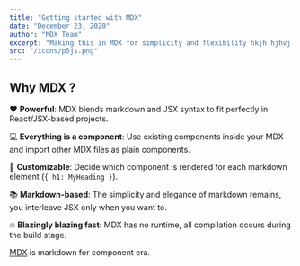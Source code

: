 ```yaml
---
title: "Getting started with MDX"
date: "December 23, 2020"
author: "MDX Team"
excerpt: "Making this in MDX for simplicity and flexibility hkjh hjhvj hhkj hkjgbkjbjk bjbkjbkjlbk jbkjbjk.jb"
src: "/icons/p5js.png"
---
```


## Why MDX ?

❤️ **Powerful**: MDX blends markdown and JSX syntax to fit perfectly in
React/JSX-based projects.

💻 **Everything is a component**: Use existing components inside your
MDX and import other MDX files as plain components.

🔧 **Customizable**: Decide which component is rendered for each markdown
element (`{ h1: MyHeading }`).

📚 **Markdown-based**: The simplicity and elegance of markdown remains,
you interleave JSX only when you want to.

🔥 **Blazingly blazing fast**: MDX has no runtime, all compilation occurs
during the build stage.

[MDX](https://mdxjs.com) is markdown for component era.
